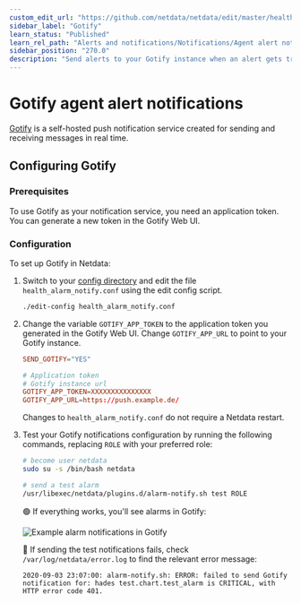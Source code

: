 ```yaml
---
custom_edit_url: "https://github.com/netdata/netdata/edit/master/health/notifications/gotify/README.md"
sidebar_label: "Gotify"
learn_status: "Published"
learn_rel_path: "Alerts and notifications/Notifications/Agent alert notifications"
sidebar_position: "270.0"
description: "Send alerts to your Gotify instance when an alert gets triggered in Netdata."
---
```



# Gotify agent alert notifications

[Gotify](https://gotify.net/) is a self-hosted push notification service created for sending and receiving messages in real time.

## Configuring Gotify

### Prerequisites

To use Gotify as your notification service, you need an application token. 
You can generate a new token in the Gotify Web UI. 

### Configuration

To set up Gotify in Netdata: 

1. Switch to your [config
directory](/docs/nightly/getting-started/manage-and-configure/configuration) and edit the file `health_alarm_notify.conf` using the edit config script.
 
   ```bash
   ./edit-config health_alarm_notify.conf
   ```

2. Change the variable `GOTIFY_APP_TOKEN` to the application token you generated in the Gotify Web UI. Change
`GOTIFY_APP_URL` to point to your Gotify instance.

   ```conf
   SEND_GOTIFY="YES"

   # Application token
   # Gotify instance url
   GOTIFY_APP_TOKEN=XXXXXXXXXXXXXXX
   GOTIFY_APP_URL=https://push.example.de/
   ```

   Changes to `health_alarm_notify.conf` do not require a Netdata restart. 
   
3. Test your Gotify notifications configuration by running the following commands, replacing `ROLE` with your preferred role:

   ```sh
   # become user netdata
   sudo su -s /bin/bash netdata

   # send a test alarm
   /usr/libexec/netdata/plugins.d/alarm-notify.sh test ROLE
   ```

   🟢 If everything works, you'll see alarms in Gotify:

   ![Example alarm notifications in Gotify](https://user-images.githubusercontent.com/103264516/162509205-1e88e5d9-96b6-4f7f-9426-182776158128.png)

   🔴 If sending the test notifications fails, check `/var/log/netdata/error.log` to find the relevant error message:

   ```log 
   2020-09-03 23:07:00: alarm-notify.sh: ERROR: failed to send Gotify notification for: hades test.chart.test_alarm is CRITICAL, with HTTP error code 401.
   ```

